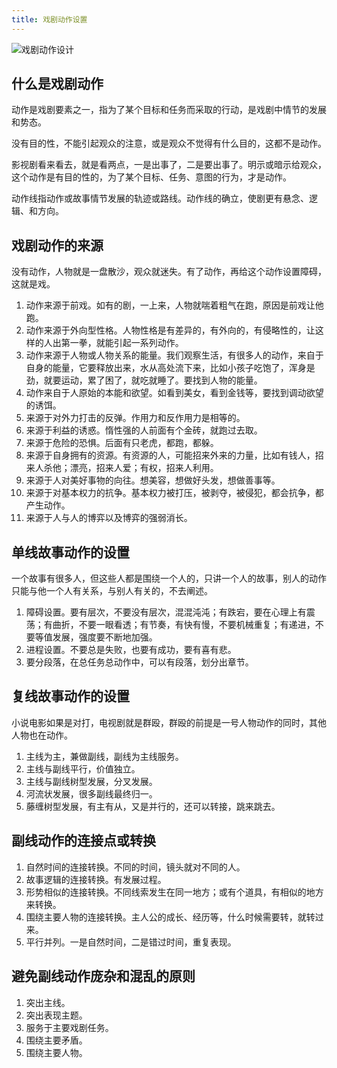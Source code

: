 ```yaml
---
title: 戏剧动作设置
---
```


![戏剧动作设计](https://img.dava.cc/img/戏剧动作设计.png)

## 什么是戏剧动作

动作是戏剧要素之一，指为了某个目标和任务而采取的行动，是戏剧中情节的发展和势态。

没有目的性，不能引起观众的注意，或是观众不觉得有什么目的，这都不是动作。

影视剧看来看去，就是看两点，一是出事了，二是要出事了。明示或暗示给观众，这个动作是有目的性的，为了某个目标、任务、意图的行为，才是动作。

动作线指动作或故事情节发展的轨迹或路线。动作线的确立，使剧更有悬念、逻辑、和方向。

## 戏剧动作的来源

没有动作，人物就是一盘散沙，观众就迷失。有了动作，再给这个动作设置障碍，这就是戏。

1. 动作来源于前戏。如有的剧，一上来，人物就喘着粗气在跑，原因是前戏让他跑。
2. 动作来源于外向型性格。人物性格是有差异的，有外向的，有侵略性的，让这样的人出第一拳，就能引起一系列动作。
3. 动作来源于人物或人物关系的能量。我们观察生活，有很多人的动作，来自于自身的能量，它要释放出来，水从高处流下来，比如小孩子吃饱了，浑身是劲，就要运动，累了困了，就吃就睡了。要找到人物的能量。
4. 动作来自于人原始的本能和欲望。如看到美女，看到金钱等，要找到调动欲望的诱饵。
5. 来源于对外力打击的反弹。作用力和反作用力是相等的。
6. 来源于利益的诱惑。惰性强的人前面有个金砖，就跑过去取。
7. 来源于危险的恐惧。后面有只老虎，都跑，都躲。
8. 来源于自身拥有的资源。有资源的人，可能招来外来的力量，比如有钱人，招来人杀他；漂亮，招来人爱；有权，招来人利用。
9. 来源于人对美好事物的向往。想美容，想做好头发，想做善事等。
10. 来源于对基本权力的抗争。基本权力被打压，被剥夺，被侵犯，都会抗争，都产生动作。
11. 来源于人与人的博弈以及博弈的强弱消长。

## 单线故事动作的设置

一个故事有很多人，但这些人都是围绕一个人的，只讲一个人的故事，别人的动作只能与他一个人有关系，与别人有关的，不去阐述。

1. 障碍设置。要有层次，不要没有层次，混混沌沌；有跌宕，要在心理上有震荡；有曲折，不要一眼看透；有节奏，有快有慢，不要机械重复；有递进，不要等值发展，强度要不断地加强。
2. 进程设置。不要总是失败，也要有成功，要有喜有悲。
3. 要分段落，在总任务总动作中，可以有段落，划分出章节。

## 复线故事动作的设置

小说电影如果是对打，电视剧就是群殴，群殴的前提是一号人物动作的同时，其他人物也在动作。

1. 主线为主，兼做副线，副线为主线服务。
2. 主线与副线平行，价值独立。
3. 主线与副线树型发展，分叉发展。
4. 河流状发展，很多副线最终归一。
5. 藤缠树型发展，有主有从，又是并行的，还可以转接，跳来跳去。

## 副线动作的连接点或转换

1. 自然时间的连接转换。不同的时间，镜头就对不同的人。
2. 故事逻辑的连接转换。有发展过程。
3. 形势相似的连接转换。不同线索发生在同一地方；或有个道具，有相似的地方来转换。
4. 围绕主要人物的连接转换。主人公的成长、经历等，什么时候需要转，就转过来。
5. 平行并列。一是自然时间，二是错过时间，重复表现。

## 避免副线动作庞杂和混乱的原则

1. 突出主线。
2. 突出表现主题。
3. 服务于主要戏剧任务。
4. 围绕主要矛盾。
5. 围绕主要人物。